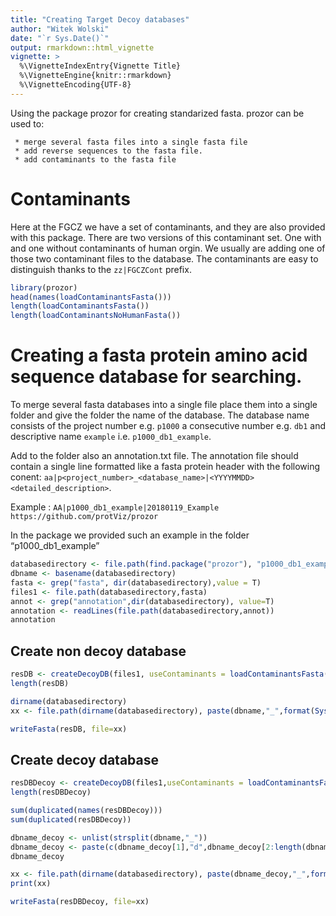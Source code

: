 ```yaml
---
title: "Creating Target Decoy databases"
author: "Witek Wolski"
date: "`r Sys.Date()`"
output: rmarkdown::html_vignette
vignette: >
  %\VignetteIndexEntry{Vignette Title}
  %\VignetteEngine{knitr::rmarkdown}
  %\VignetteEncoding{UTF-8}
---
```



Using the package prozor for creating standarized fasta.
prozor can be used to: 
     
     * merge several fasta files into a single fasta file
     * add reverse sequences to the fasta file.
     * add contaminants to the fasta file


# Contaminants

Here at the FGCZ we have a set of contaminants, and they are also provided with this package.
There are two versions of this contaminant set. One with and one without contaminants of human orgin.
We usually are adding one of those two contaminant files to the database.
The contaminants are easy to distinguish thanks to the `zz|FGCZCont` prefix.

```r
library(prozor)
head(names(loadContaminantsFasta()))
length(loadContaminantsFasta())
length(loadContaminantsNoHumanFasta())

```

# Creating a fasta protein amino acid sequence database for searching.


To merge several fasta databases into a single file place them into a single folder and give the folder the name of the database.
The database name consists of the project number e.g. `p1000` a consecutive number e.g. `db1` and descriptive name `example` i.e. `p1000_db1_example`.

Add to the folder also an annotation.txt file. The annotation file should contain a single line formatted like a fasta protein header with the following conent:
`aa|p<project_number>_<database_name>|<YYYYMMDD> <detailed_description>`.

Example : `AA|p1000_db1_example|20180119_Example https://github.com/protViz/prozor`


In the package we provided such an example in the folder "p1000_db1_example"

```r


databasedirectory <- file.path(find.package("prozor"), "p1000_db1_example")
dbname <- basename(databasedirectory)
fasta <- grep("fasta", dir(databasedirectory),value = T)
files1 <- file.path(databasedirectory,fasta)
annot <- grep("annotation",dir(databasedirectory), value=T)
annotation <- readLines(file.path(databasedirectory,annot))
annotation
```


## Create non decoy database

```r
resDB <- createDecoyDB(files1, useContaminants = loadContaminantsFasta(), annot=annotation, revLab = NULL)
length(resDB)
```

```r
dirname(databasedirectory)
xx <- file.path(dirname(databasedirectory), paste(dbname,"_",format(Sys.time(), "%Y%m%d"),".fasta" ,sep=""))
```

```r
writeFasta(resDB, file=xx)
```


## Create decoy database


```r
resDBDecoy <- createDecoyDB(files1,useContaminants = loadContaminantsFasta(), annot=annotation, revLab = "_REV")
length(resDBDecoy)

sum(duplicated(names(resDBDecoy)))
sum(duplicated(resDBDecoy))

dbname_decoy <- unlist(strsplit(dbname,"_"))
dbname_decoy <- paste(c(dbname_decoy[1],"d",dbname_decoy[2:length(dbname_decoy)]),collapse="_")
dbname_decoy

xx <- file.path(dirname(databasedirectory), paste(dbname_decoy,"_",format(Sys.time(), "%Y%m%d"),".fasta" ,sep=""))
print(xx)
```


```r

writeFasta(resDBDecoy, file=xx)

```
